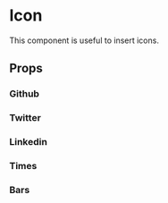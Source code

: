 
<Meta title='components/Icon' component={Icon} />

# Icon

This component is useful to insert icons.

## Props

<ArgsTable of={Icon} />

### Github

<Canvas>
  <Story name='Github'>
    <Icon icon='github' />
  </Story>
</Canvas>

### Twitter

<Canvas>
  <Story name='Twitter'>
    <Icon icon='twitter' />
  </Story>
</Canvas>

### Linkedin

<Canvas>
  <Story name='Linkedin'>
    <Icon icon='linkedin' />
  </Story>
</Canvas>

### Times

<Canvas>
  <Story name='Times'>
    <Icon icon='times' />
  </Story>
</Canvas>

### Bars

<Canvas>
  <Story name='Bars'>
    <Icon icon='bars' variant='mobileMenu' />
  </Story>
</Canvas>
